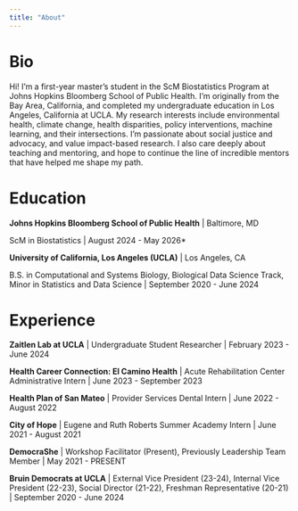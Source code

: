 ```yaml
---
title: "About"
---
```


# Bio

Hi! I'm a first-year master's student in the ScM Biostatistics Program at Johns Hopkins Bloomberg School of Public Health. I'm originally from the Bay Area, California, and completed my undergraduate education in Los Angeles, California at UCLA. My research interests include environmental health, climate change, health disparities, policy interventions, machine learning, and their intersections. I'm passionate about social justice and advocacy, and value impact-based research. I also care deeply about teaching and mentoring, and hope to continue the line of incredible mentors that have helped me shape my path.

# Education

**Johns Hopkins Bloomberg School of Public Health** \| Baltimore, MD

ScM in Biostatistics \| August 2024 - May 2026\*

**University of California, Los Angeles (UCLA)** \| Los Angeles, CA

B.S. in Computational and Systems Biology, Biological Data Science Track, Minor in Statistics and Data Science \| September 2020 - June 2024

# Experience

**Zaitlen Lab at UCLA** \| Undergraduate Student Researcher \| February 2023 - June 2024

**Health Career Connection: El Camino Health** \| Acute Rehabilitation Center Administrative Intern \| June 2023 - September 2023

**Health Plan of San Mateo** \| Provider Services Dental Intern \| June 2022 - August 2022

**City of Hope** \| Eugene and Ruth Roberts Summer Academy Intern \| June 2021 - August 2021

**DemocraShe** \| Workshop Facilitator (Present), Previously Leadership Team Member \| May 2021 - PRESENT

**Bruin Democrats at UCLA** \| External Vice President (23-24), Internal Vice President (22-23), Social Director (21-22), Freshman Representative (20-21) \| September 2020 - June 2024
